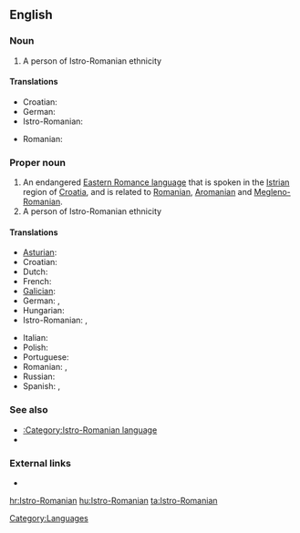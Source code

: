 ==English==
{{wikipedia|Istro-Romanian}}

===Noun===
{{en-noun}}

# A person of Istro-Romanian ethnicity

====Translations====
{{trans-top|person}}
* Croatian: {{t|hr|Istrorumunj|m}}
* German: {{t|de|Istrorumäne|m}}
* Istro-Romanian: {{tø|ruo|rumâr|m}}
{{trans-mid}}
* Romanian: {{t|ro|istroromân|m}}
{{trans-bottom}}

===Proper noun===
{{en-proper noun}}

# An endangered [[w:Eastern Romance languages|Eastern Romance language]] that is spoken in the [[Istria]]n region of [[Croatia]], and is related to [[Romanian]], [[Aromanian]] and [[Megleno-Romanian]].
# A person of Istro-Romanian ethnicity

====Translations====
{{trans-top|language}}
* [[Asturian]]: {{t|ast|istrorrumanu}}
* Croatian: {{t|hr|istrorumunjski}}
* Dutch: {{t|nl|Istro-Roemeens}}
* French: {{t|fr|Istro-roumain}}
* [[Galician]]: {{t|gl|lingua istrio-romanesa|f|xs=Galician}}
* German: {{t|de|Istrorumänische Sprache|f}}, {{t|de|Istrorumänisch|n}}
* Hungarian: {{t|hu|isztroromán nyelv}}
* Istro-Romanian: {{tø|ruo|vlăşeşte}},  {{tø|ruo|rumâreşte}}
{{trans-mid}}
* Italian: {{t|it|lengua istrorumena|f}}
* Polish: {{t|pl|język istrorumuński}}
* Portuguese: {{t|pt|língua istro-romena|f}}
* Romanian: {{t|ro|limba istroromână|f}}, {{t|ro|istroromână|f}}
* Russian: {{t|ru|истрорумынский язык}}
* Spanish: {{t|es|idioma istrorrumano|m}}, {{t|es|istrorrumano|m}}
{{trans-bottom}}

===See also===
* [[:Category:Istro-Romanian language]]
* {{langlist}}

===External links===
* {{ethnologue|code=ruo}}

[[Category:Languages]]

[[hr:Istro-Romanian]]
[[hu:Istro-Romanian]]
[[ta:Istro-Romanian]]